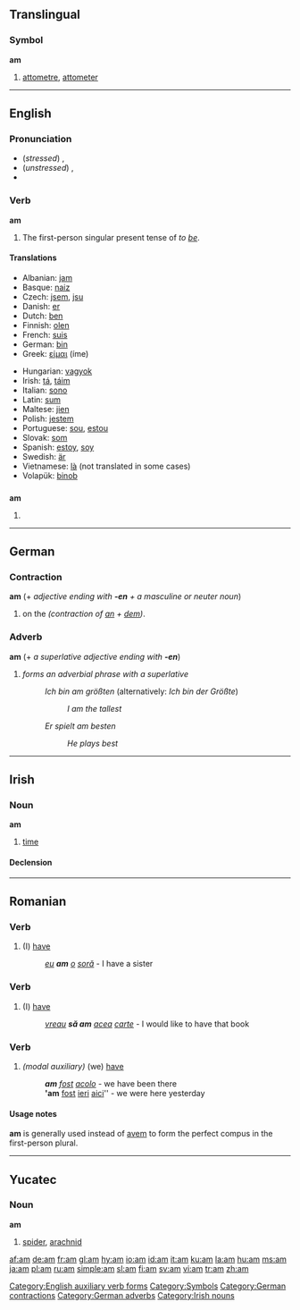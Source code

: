 {{see|ám|Am|AM|a.m.|-am}}
{{wikipedia|AM}}
==Translingual==

===Symbol===
'''am'''

# [[attometre]], [[attometer]]

----

==English==
{{rank|go|how|long|120|am|way|even|say}}

===Pronunciation===
*(''stressed'') {{IPA|/ˈæm/}}, {{SAMPA|/"{m/}}
*(''unstressed'') {{IPA|/əm/}}, {{SAMPA|/@m/}}
*{{audio|en-us-am.ogg|Audio (US)}}

===Verb===
'''am'''

# The first-person singular present tense of ''to [[be]]''.

====Translations====
{{top}}
*Albanian: [[jam]]
*Basque: [[naiz]]
*Czech: [[jsem]], [[jsu]]
*Danish: [[er]]
*Dutch: [[ben]]
*Finnish: [[olen]]
*French: [[suis]]
*German: [[bin]]
*Greek: [[είμαι]] (íme)
{{mid}}
*Hungarian: [[vagyok]]
*Irish: [[tá]], [[táim]]
*Italian: [[sono]]
*Latin: [[sum]]
*Maltese: [[jien]]
*Polish: [[jestem]]
*Portuguese: [[sou]], [[estou]]
*Slovak: [[som#Slovak|som]]
*Spanish: [[estoy]], [[soy]]
*Swedish: [[är]]
*Vietnamese: [[là]] (not translated in some cases)
*Volapük: [[binob]]
{{bottom}}

==={{abbreviation}}===
'''am'''

# {{alternative spelling of|a.m.}}

[[Category:English auxiliary verb forms]]
[[Category:Symbols]]

----

==German==

===Contraction===
'''am''' (+ ''adjective ending with '''-en''' + a masculine or neuter noun'')

# on the ''(contraction of [[an#German|an]] + [[dem#German|dem]])''.

===Adverb===
'''am''' (+ ''a superlative adjective ending with '''-en''''')

# ''forms an adverbial phrase with a superlative''
#:''Ich bin am größten'' (alternatively: ''Ich bin der Größte'')
#::''I am the tallest''
#:''Er spielt am besten''
#::''He plays best''

[[Category:German contractions]]
[[Category:German adverbs]]

----

==Irish==

===Noun===
'''am''' {{m}}

# [[time]]

====Declension====
{{ga noun m3|a|m|ma|manna}}

[[Category:Irish nouns]]

----

==Romanian==

===Verb===
{{ro-verbform|avea|person=1s|time=pres|tense=ind}}

# (I) [[have]]
#:''[[eu]] '''am''' [[o]] [[soră]]'' - I have a sister

===Verb===
{{ro-verbform|avea|person=1s|time=pres|tense=ind}}

# (I) [[have]]
#:''[[vrea]]u '''să am''' [[acea]] [[carte]]'' - I would like to have that book

===Verb===
{{ro-verbform|avea|person=1p|time=pres|tense=ind}}

# ''(modal auxiliary)'' (we) [[have]]
#:'''''am''' [[fost]] [[acolo]]'' - we have been there
#:''''am''' [[fost]] [[ieri]] [[aici]]'' - we were here yesterday

====Usage notes====
'''am''' is generally used instead of [[avem]] to form the perfect compus in the first-person plural.

----

==Yucatec==

===Noun===
'''am'''

# [[spider]], [[arachnid]]

[[af:am]]
[[de:am]]
[[fr:am]]
[[gl:am]]
[[hy:am]]
[[io:am]]
[[id:am]]
[[it:am]]
[[ku:am]]
[[la:am]]
[[hu:am]]
[[ms:am]]
[[ja:am]]
[[pl:am]]
[[ru:am]]
[[simple:am]]
[[sl:am]]
[[fi:am]]
[[sv:am]]
[[vi:am]]
[[tr:am]]
[[zh:am]]